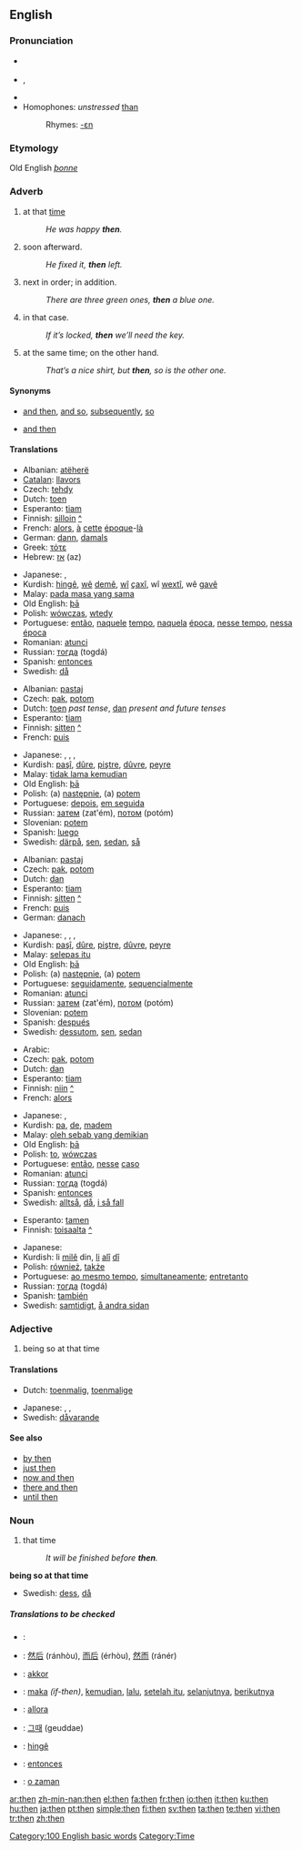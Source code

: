 ==English==

{{rank|like|little|now|78|then|A|should|can}}

===Pronunciation===
* {{a|Canada|UK}} {{IPA|/ðen/}}
*{{IPA|/ðɛn/}}, {{SAMPA|/DEn/}}
*{{audio|en-us-then.ogg|Audio (US)}}
* Homophones: ''unstressed'' [[than]]<!-- (distinguished in WEAE: /ðæn/) -->
*:Rhymes: [[Rhymes:English:-ɛn|-ɛn]]

===Etymology===
Old English ''[[þonne]]''

===Adverb===
{{en-adv|-}}

# at that [[time]]
#:''He was happy '''then'''.''
# soon afterward.
#:''He fixed it, '''then''' left.''
# next in order; in addition.
#:''There are three green ones, '''then''' a blue one.''
# in that case.
#:''If it’s locked, '''then''' we’ll need the key.''
# at the same time; on the other hand.
#:''That’s a nice shirt, but '''then''', so is the other one.''

====Synonyms====
*{{sense|soon afterward}} [[and then]], [[and so]], [[subsequently]], [[so]]
*{{sense|next in order}} [[and then]]

====Translations====
{{trans-top|at that time}}
*Albanian: [[atëherë]]
*[[Catalan]]: [[llavors]]
*Czech: [[tehdy]]
*Dutch: [[toen]]
*Esperanto: [[tiam]]
*Finnish: [[silloin]] [[:fi:silloin|^]]
*French: [[alors]], [[à]] [[cette]] [[époque]]-[[là]]
*German: [[dann]], [[damals]]
*Greek: [[τότε]]
*Hebrew: [[אז]] (az)
{{trans-mid}}
* Japanese: {{t|ja|sc=Jpan|そのとき|tr=sono toki}}, {{t|ja|sc=Jpan|その時点|tr=sono jiten}}
*Kurdish: [[hingê]], [[wê]] [[dem]]ê, [[wî]] [[çax]]î, wî [[wext]]î, wê [[gav]]ê
*Malay: [[pada masa yang sama]]
*Old English: [[þa|þā]]
*Polish: [[wówczas]], [[wtedy]]
*Portuguese: [[então]], [[naquele]] [[tempo]], [[naquela]] [[época]], [[nesse tempo]], [[nessa]] [[época]]
*Romanian: [[atunci]]
*Russian: [[тогда]] (togdá)
*Spanish: [[entonces]]
*Swedish: [[då]]
{{trans-bottom}}

{{trans-top|soon afterward}}
*Albanian: [[pastaj]]
*Czech: [[pak]], [[potom]]
*Dutch: [[toen]] ''past tense'', [[dan]] ''present and future tenses''
*Esperanto: [[tiam]]
*Finnish: [[sitten]] [[:fi:sitten|^]]
*French: [[puis]]
{{trans-mid}}
* Japanese: {{t|ja|sc=Jpan|それから|tr=sorekara}}, {{t|ja|sc=Jpan|その後|tr=sono ato}}, {{t|ja|sc=Jpan|その後|tr=sono go}}, {{t|ja|sc=Jpan|そして|tr=soshite}}
*Kurdish: [[paşî]], [[dûre]], [[piştre]], [[dûvre]], [[peyre]]
*Malay: [[tidak lama kemudian]]
*Old English: [[þa|þā]]
*Polish: (a) [[następnie]], (a) [[potem]]
*Portuguese: [[depois]], [[em seguida]]
*Russian: [[затем]] (zat'ém), [[потом]] (potóm)
*Slovenian: [[potem]]
*Spanish: [[luego]]
*Swedish: [[därpå]], [[sen]], [[sedan]], [[så]]
{{trans-bottom}}

{{trans-top|next in order}}
*Albanian: [[pastaj]]
*Czech: [[pak]], [[potom]]
*Dutch: [[dan]]
*Esperanto: [[tiam]]
*Finnish: [[sitten]] [[:fi:sitten|^]]
*French: [[puis]]
*German: [[danach]]
{{trans-mid}}
* Japanese: {{t|ja|sc=Jpan|それから|tr=sorekara}}, {{t|ja|sc=Jpan|その後|tr=sono ato}}, {{t|ja|sc=Jpan|その後|tr=sono go}}, {{t|ja|sc=Jpan|次に|tr=tsugini}}
*Kurdish: [[paşî]], [[dûre]], [[piştre]], [[dûvre]], [[peyre]]
*Malay: [[selepas itu]]
*Old English: [[þa|þā]]
*Polish: (a) [[następnie]], (a) [[potem]]
*Portuguese: [[seguidamente]], [[sequencialmente]]
*Romanian: [[atunci]]
*Russian: [[затем]] (zat'ém), [[потом]] (potóm)
*Slovenian: [[potem]]
*Spanish: [[después]]
*Swedish: [[dessutom]], [[sen]], [[sedan]]
{{trans-bottom}}

{{trans-top|in that case}}
*Arabic: {{ARchar|[[ثم]]}} {{unicode|(θúmma)}}
*Czech: [[pak]], [[potom]]
*Dutch: [[dan]]
*Esperanto: [[tiam]]
*Finnish: [[niin]] [[:fi:niin|^]]
*French: [[alors]]
{{trans-mid}}
* Japanese: {{t|ja|sc=Jpan|そのとき|tr=sonotoki}}, {{t|ja|sc=Jpan|だから|tr=dakara}}
*Kurdish: [[pa]], [[de]], [[madem]]
*Malay: [[oleh sebab yang demikian]]
*Old English: [[þa|þā]]
*Polish: [[to]], [[wówczas]]
*Portuguese: [[então]], [[nesse]] [[caso]]
*Romanian: [[atunci]]
*Russian: [[тогда]] (togdá)
*Spanish: [[entonces]]
*Swedish: [[alltså]], [[då]], [[i så fall]]
{{trans-bottom}}

{{trans-top|at the same time; on the other hand}}
*Esperanto: [[tamen]]
*Finnish: [[toisaalta]] [[:fi:toisaalta|^]]
{{trans-mid}}
* Japanese: {{t|ja|sc=Jpan|そのとき|tr=sonotoki}}
*Kurdish: li [[mil]]ê din, [[li]] [[alî]] [[dî]]
*Polish: [[również]], [[także]]
*Portuguese: [[ao mesmo tempo]], [[simultaneamente]]; [[entretanto]]
*Russian: [[тогда]] (togdá)
*Spanish: [[también]]
*Swedish: [[samtidigt]], [[å andra sidan]]
{{trans-bottom}}

===Adjective===
{{en-adj|-}}

# being so at that time

====Translations====
{{trans-top|being so at that time}}
*Dutch: [[toenmalig]], [[toenmalige]]
{{trans-mid}}
* Japanese: {{t|ja|sc=Jpan|当時|tr=touji}}, {{t|ja|sc=Jpan|そのとき|tr=sono toki}}, {{t|ja|sc=Jpan|その時点|tr=sono jiten}}
*Swedish: [[dåvarande]]
{{trans-bottom}}

====See also====
*[[by then]]
*[[just then]]
*[[now and then]]
*[[there and then]]
*[[until then]]

===Noun===
{{en-noun|-}}

# that time
#:''It will be finished before '''then'''.''

'''being so at that time'''
{{top}}
{{mid}}
*Swedish: [[dess]], [[då]]
{{bottom}}

=====Translations to be checked=====
{{rfc-level|Translations to be checked at L5+, not in Translations}}
{{checktrans}}

*{{ttbc|Arabic}}: {{ARchar|[[ثم]]}} {{unicode|(θúmma)}}
*{{ttbc|Chinese}}: [[然后]] (ránhòu), [[而后]] (érhòu), [[然而]] (ránér)
*{{ttbc|Hungarian}}: [[akkor]]
*{{ttbc|Indonesian}}: [[maka]] ''(if-then)'', [[kemudian]], [[lalu]], [[setelah itu]], [[selanjutnya]], [[berikutnya]]
*{{ttbc|Italian}}: [[allora]]
*{{ttbc|Korean}}: [[그때]] (geuddae)
*{{ttbc|Kurdish}}: [[hingê]]
*{{ttbc|Spanish}}: [[entonces]]
*{{ttbc|Turkish}}: [[o zaman]]

[[Category:100 English basic words]]
[[Category:Time]]

[[ar:then]]
[[zh-min-nan:then]]
[[el:then]]
[[fa:then]]
[[fr:then]]
[[io:then]]
[[it:then]]
[[ku:then]]
[[hu:then]]
[[ja:then]]
[[pt:then]]
[[simple:then]]
[[fi:then]]
[[sv:then]]
[[ta:then]]
[[te:then]]
[[vi:then]]
[[tr:then]]
[[zh:then]]